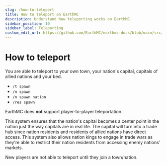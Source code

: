 ---
slug: /how-to-teleport
title: How to teleport on EarthMC
description: Understand how teleporting works on EarthMC.
sidebar_position: 10
sidebar_label: Teleporting
custom_edit_url: https://github.com/EarthMC/earthmc-docs/blob/main/src/docs/teleport.mdx
---
# How to teleport

You are able to teleport to your own town, your nation's capital, capitals of allied nations and your bed.

* `/t spawn`
* `/n spawn`
* `/n spawn nation`
* `/res spawn`

EarthMC does **not** support player-to-player teleportation.

This system ensures that the nation's capital becomes a center point in the nation just the way capitals are in real life. The capital will turn into a trade hub since nation residents and residents of allied nations have direct access. This system also allows nation kings to engage in trade wars as they're able to restrict their nation residents from accessing enemy nations' markets. 

New players are not able to teleport until they join a town/nation.
